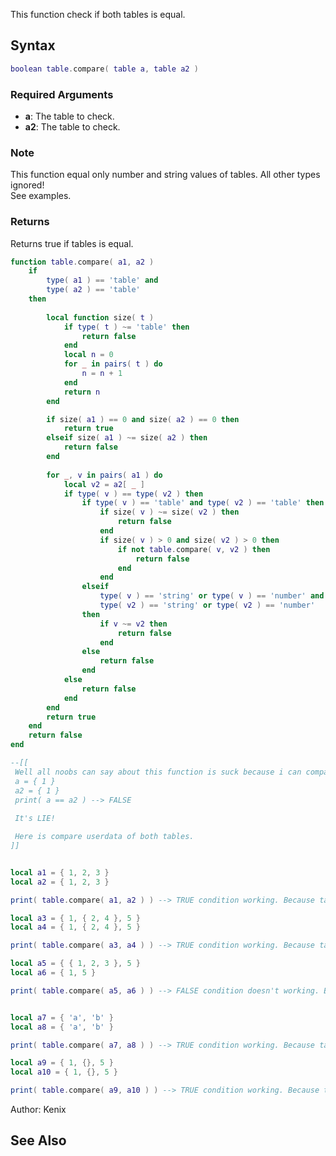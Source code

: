 {{Useful Function}}
<lowercasetitle></lowercasetitle>

This function check if both tables is equal.
==Syntax==
<syntaxhighlight lang="lua">boolean table.compare( table a, table a2 )</syntaxhighlight>

===Required Arguments===
* '''a''': The table to check.
* '''a2''': The table to check.

===Note===
This function equal only number and string values of tables. All other types ignored! <br>
See examples.

===Returns===
Returns true if tables is equal.

<section name="Code" class="both" show="true">
<syntaxhighlight lang="lua">
function table.compare( a1, a2 )
	if 
		type( a1 ) == 'table' and
		type( a2 ) == 'table'
	then
	
		local function size( t )
			if type( t ) ~= 'table' then
				return false 
			end
			local n = 0
			for _ in pairs( t ) do
				n = n + 1
			end
			return n
		end

		if size( a1 ) == 0 and size( a2 ) == 0 then
			return true
		elseif size( a1 ) ~= size( a2 ) then
			return false
		end
		
		for _, v in pairs( a1 ) do
			local v2 = a2[ _ ]
			if type( v ) == type( v2 ) then
				if type( v ) == 'table' and type( v2 ) == 'table' then
					if size( v ) ~= size( v2 ) then
						return false
					end
					if size( v ) > 0 and size( v2 ) > 0 then
						if not table.compare( v, v2 ) then 
							return false 
						end
					end	
				elseif 
					type( v ) == 'string' or type( v ) == 'number' and
					type( v2 ) == 'string' or type( v2 ) == 'number'
				then
					if v ~= v2 then
						return false
					end
				else
					return false
				end
			else
				return false
			end
		end
		return true
	end
	return false
end
</syntaxhighlight>
</section>

<section name="Example" class="both" show="true">
<syntaxhighlight lang="lua">
--[[
 Well all noobs can say about this function is suck because i can compare both tables like this:
 a = { 1 }
 a2 = { 1 }
 print( a == a2 ) --> FALSE
 
 It's LIE!

 Here is compare userdata of both tables.
]]


local a1 = { 1, 2, 3 }
local a2 = { 1, 2, 3 }

print( table.compare( a1, a2 ) ) --> TRUE condition working. Because tables are same.

local a3 = { 1, { 2, 4 }, 5 }
local a4 = { 1, { 2, 4 }, 5 }

print( table.compare( a3, a4 ) ) --> TRUE condition working. Because tables are same.

local a5 = { { 1, 2, 3 }, 5 }
local a6 = { 1, 5 }

print( table.compare( a5, a6 ) ) --> FALSE condition doesn't working. Because tables are not same.


local a7 = { 'a', 'b' }
local a8 = { 'a', 'b' }

print( table.compare( a7, a8 ) ) --> TRUE condition working. Because tables are same.

local a9 = { 1, {}, 5 }
local a10 = { 1, {}, 5 }

print( table.compare( a9, a10 ) ) --> TRUE condition working. Because tables are same.
</syntaxhighlight>
</section>

Author: Kenix

==See Also==
{{Useful_Functions}}